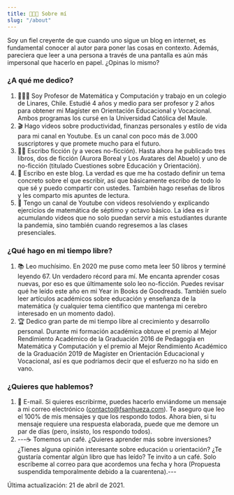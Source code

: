 ```yaml
---
title: 👨🏻‍🏫 Sobre mí
slug: "/about"
---
```


Soy un fiel creyente de que cuando uno sigue un blog en internet, es fundamental conocer al autor para poner las cosas en contexto. Además, pareciera que leer a una persona a través de una pantalla es aún más impersonal que hacerlo en papel. ¿Opinas lo mismo?

### ¿A qué me dedico?

1. 👨🏻‍🏫 Soy Profesor de Matemática y Computación y trabajo en un colegio de Linares, Chile. Estudié 4 años y medio para ser profesor y 2 años para obtener mi Magíster en Orientación Educacional y Vocacional. Ambos programas los cursé en la Universidad Católica del Maule.
2. 🎬 Hago videos sobre productividad, finanzas personales y estilo de vida para mi canal en Youtube. Es un canal con poco más de 3.000 suscriptores y que promete mucho para el futuro.
3. ✍🏻 Escribo ficción (y a veces no-ficción). Hasta ahora he publicado tres libros, dos de ficción (Aurora Boreal y Los Avatares del Abuelo) y uno de no-ficción (titulado Cuestiones sobre Educación y Orientación).
4. 📝 Escribo en este blog. La verdad es que me ha costado definir un tema concreto sobre el que escribir, así que básicamente escribo de todo lo que sé y puedo compartir con ustedes. También hago reseñas de libros y les comparto mis apuntes de lectura.
5. 🎥 Tengo un canal de Youtube con videos resolviendo y explicando ejercicios de matemática de séptimo y octavo básico. La idea es ir acumulando videos que no solo puedan servir a mis estudiantes durante la pandemia, sino también cuando regresemos a las clases presenciales. 

### ¿Qué hago en mi tiempo libre?

1. 📚 Leo muchísimo. En 2020 me puse como meta leer 50 libros y terminé leyendo 67. Un verdadero récord para mí. Me encanta aprender cosas nuevas, por eso es que últimamente solo leo no-ficción. Puedes revisar qué he leído este año en mi Year in Books de Goodreads. También suelo leer artículos académicos sobre educación y enseñanza de la matemática (y cualquier tema científico que mantenga mi cerebro interesado en un momento dado).
2. 🏆 Dedico gran parte de mi tiempo libre al crecimiento y desarrollo personal. Durante mi formación académica obtuve el premio al Mejor Rendimiento Académico de la Graduación 2016 de Pedagogía en Matemática y Computación y el premio al Mejor Rendimiento Académico de la Graduación 2019 de Magíster en Orientación Educacional y Vocacional, así es que podríamos decir que el esfuerzo no ha sido en vano.

### ¿Quieres que hablemos?
1. 📧 E-mail. Si quieres escribirme, puedes hacerlo enviándome un mensaje a mi correo electrónico (contacto@fsanhueza.com). Te aseguro que leo el 100% de mis mensajes y que los respondo todos. Ahora bien, si tu mensaje requiere una respuesta elaborada, puede que me demore un par de días (pero, insisto, los respondo todos).
2. ---☕ Tomemos un café. ¿Quieres aprender más sobre inversiones? ¿Tienes alguna opinión interesante sobre educación u orientación? ¿Te gustaría comentar algún libro que has leído? Te invito a un café. Solo escríbeme al correo para que acordemos una fecha y hora (Propuesta suspendida temporalmente debido a la cuarentena).---

Última actualización: 21 de abril de 2021.